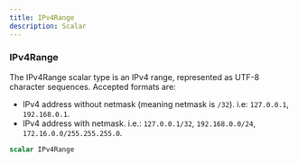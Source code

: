 ```yaml
---
title: IPv4Range
description: Scalar
---
```


### IPv4Range
The IPv4Range scalar type is an IPv4 range, represented as UTF-8 character sequences.
Accepted formats are:
- IPv4 address without netmask (meaning netmask is `/32`). i.e: `127.0.0.1`, `192.168.0.1`.
- IPv4 address with netmask. i.e.: `127.0.0.1/32`, `192.168.0.0/24`, `172.16.0.0/255.255.255.0`.

```graphql
scalar IPv4Range
```


